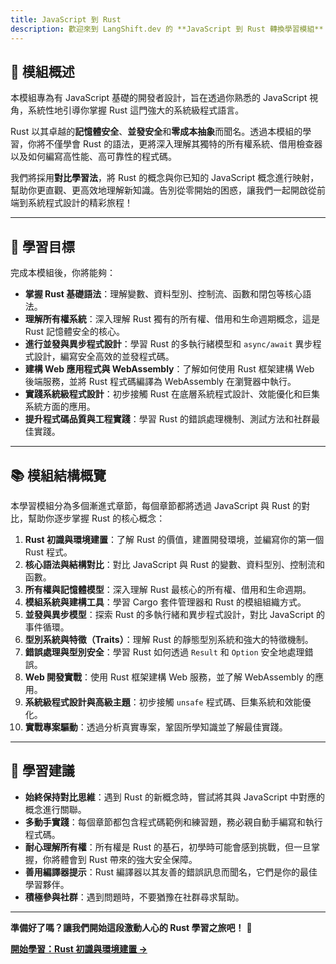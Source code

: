 ```yaml
---
title: JavaScript 到 Rust
description: 歡迎來到 LangShift.dev 的 **JavaScript 到 Rust 轉換學習模組**！
---
```


## 📖 模組概述

本模組專為有 JavaScript 基礎的開發者設計，旨在透過你熟悉的 JavaScript 視角，系統性地引導你掌握 Rust 這門強大的系統級程式語言。

Rust 以其卓越的**記憶體安全**、**並發安全**和**零成本抽象**而聞名。透過本模組的學習，你將不僅學會 Rust 的語法，更將深入理解其獨特的所有權系統、借用檢查器以及如何編寫高性能、高可靠性的程式碼。

我們將採用**對比學習法**，將 Rust 的概念與你已知的 JavaScript 概念進行映射，幫助你更直觀、更高效地理解新知識。告別從零開始的困惑，讓我們一起開啟從前端到系統程式設計的精彩旅程！

---

## 🎯 學習目標

完成本模組後，你將能夠：

*   **掌握 Rust 基礎語法**：理解變數、資料型別、控制流、函數和閉包等核心語法。
*   **理解所有權系統**：深入理解 Rust 獨有的所有權、借用和生命週期概念，這是 Rust 記憶體安全的核心。
*   **進行並發與異步程式設計**：學習 Rust 的多執行緒模型和 `async/await` 異步程式設計，編寫安全高效的並發程式碼。
*   **建構 Web 應用程式與 WebAssembly**：了解如何使用 Rust 框架建構 Web 後端服務，並將 Rust 程式碼編譯為 WebAssembly 在瀏覽器中執行。
*   **實踐系統級程式設計**：初步接觸 Rust 在底層系統程式設計、效能優化和巨集系統方面的應用。
*   **提升程式碼品質與工程實踐**：學習 Rust 的錯誤處理機制、測試方法和社群最佳實踐。

---

## 📚 模組結構概覽

本學習模組分為多個漸進式章節，每個章節都將透過 JavaScript 與 Rust 的對比，幫助你逐步掌握 Rust 的核心概念：

1.  **Rust 初識與環境建置**：了解 Rust 的價值，建置開發環境，並編寫你的第一個 Rust 程式。
2.  **核心語法與結構對比**：對比 JavaScript 與 Rust 的變數、資料型別、控制流和函數。
3.  **所有權與記憶體模型**：深入理解 Rust 最核心的所有權、借用和生命週期。
4.  **模組系統與建構工具**：學習 Cargo 套件管理器和 Rust 的模組組織方式。
5.  **並發與異步模型**：探索 Rust 的多執行緒和異步程式設計，對比 JavaScript 的事件循環。
6.  **型別系統與特徵（Traits）**：理解 Rust 的靜態型別系統和強大的特徵機制。
7.  **錯誤處理與型別安全**：學習 Rust 如何透過 `Result` 和 `Option` 安全地處理錯誤。
8.  **Web 開發實戰**：使用 Rust 框架建構 Web 服務，並了解 WebAssembly 的應用。
9.  **系統級程式設計與高級主題**：初步接觸 `unsafe` 程式碼、巨集系統和效能優化。
10. **實戰專案驅動**：透過分析真實專案，鞏固所學知識並了解最佳實踐。

---

## 🚀 學習建議

*   **始終保持對比思維**：遇到 Rust 的新概念時，嘗試將其與 JavaScript 中對應的概念進行關聯。
*   **多動手實踐**：每個章節都包含程式碼範例和練習題，務必親自動手編寫和執行程式碼。
*   **耐心理解所有權**：所有權是 Rust 的基石，初學時可能會感到挑戰，但一旦掌握，你將體會到 Rust 帶來的強大安全保障。
*   **善用編譯器提示**：Rust 編譯器以其友善的錯誤訊息而聞名，它們是你的最佳學習夥伴。
*   **積極參與社群**：遇到問題時，不要猶豫在社群尋求幫助。

---

**準備好了嗎？讓我們開始這段激動人心的 Rust 學習之旅吧！** 🦀

[**開始學習：Rust 初識與環境建置 →**](./js2rust/module-00-rust-introduction)
